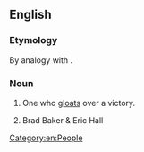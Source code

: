 {{also|sore-winner}}
==English==

===Etymology===
By analogy with {{m|en|sore loser}}.

===Noun===
{{en-noun}}

# {{lb|en|informal}} One who [[gloat]]s over a victory.
# Brad Baker & Eric Hall

[[Category:en:People]]